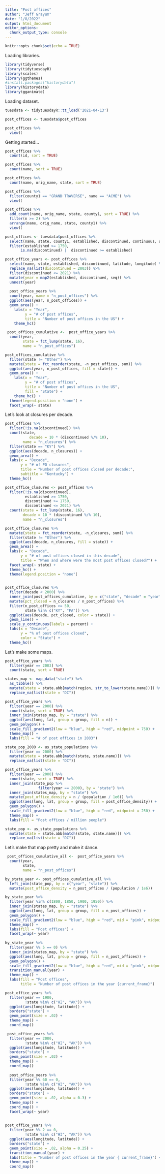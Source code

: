 ```yaml
---
title: "Post offices"
author: "Jeff Grayum"
date: "1/8/2022"
output: html_document
editor_options: 
  chunk_output_type: console
---
```


```r
knitr::opts_chunk$set(echo = TRUE)
```

Loading libraries.
```r
library(tidyverse)
library(tidytuesdayR)
library(scales)
library(ggthemes)
#install.packages("historydata")
library(historydata)
library(gganimate)
```

Loading dataset.
```r
tuesdata <- tidytuesdayR::tt_load('2021-04-13')

post_offices <- tuesdata$post_offices

post_offices %>%
  view()
```

Getting started...
```r
post_offices %>%
  count(id, sort = TRUE)

post_offices %>%
  count(name, sort = TRUE)

post_offices %>%
  count(name, orig_name, state, sort = TRUE)

post_offices %>%
  filter(county1 == "GRAND TRAVERSE", name == "ACME") %>%
  view()

post_offices %>%
  add_count(name, orig_name, state, county1, sort = TRUE) %>%
  filter(n >= 2) %>%
  arrange(name, orig_name, state, county1) %>%
  view()

post_offices <- tuesdata$post_offices %>%
  select(name, state, county1, established, discontinued, continuous, stamp_index, id, coordinates, latitude, longitude, gnis_dist, gnis_county, gnis_state) %>%
  filter(established >= 1750,
       is.na(discontinued) |  discontinued >= established)

post_office_years <- post_offices %>%
  select(name, state, established, discontinued, latitude, longitude) %>%
  replace_na(list(discontinued = 2003)) %>%
  filter(discontinued <= 2021) %>%
  mutate(year = map2(established, discontinued, seq)) %>%
  unnest(year)
  
  post_office_years %>%
  count(year, name = "n_post_offices") %>%
  ggplot(aes(year, n_post_offices)) +
  geom_area() +
    labs(x = "Year",
         y = "# of post offices",
         title = "Number of post offices in the US") +
    theme_hc()
```


```r
 post_offices_cumulative <-  post_office_years %>%
  count(year,
        state = fct_lump(state, 16),
        name = "n_post_offices") 

post_offices_cumulative %>%
  filter(state != "Other") %>%
  mutate(state = fct_reorder(state, -n_post_offices, sum)) %>%
  ggplot(aes(year, n_post_offices, fill = state)) +
  geom_area() +
    labs(x = "Year",
         y = "# of post offices",
         title = "Number of post offices in the US",
         fill = "State") +
    theme_hc() +
  theme(legend.position = "none") +
  facet_wrap(~ state)
```

Let's look at closures per decade.
```r
post_offices %>%
  filter(!is.na(discontinued)) %>%
  count(state,
           decade = 10 * (discontinued %/% 10),
        name = "n_closures") %>%
  filter(state == "KY") %>%
  ggplot(aes(decade, n_closures)) +
  geom_area() +
  labs(x = "Decade",
       y = "# of PO closures",
       title = "Number of post offices closed per decade:",
       subtitle = "Kentucky") +
  theme_hc()

post_office_closures <- post_offices %>%
  filter(!is.na(discontinued),
         established >= 1750,
         discontinued >= 1750,
         discontinued <= 2021) %>%
  count(state = fct_lump(state, 16),
        decade = 10 * (discontinued %/% 10),
        name = "n_closures") 

post_office_closures %>%
  mutate(state = fct_reorder(state, -n_closures, sum)) %>%
  filter(state != "Other") %>%
  ggplot(aes(decade, n_closures, fill = state)) +
  geom_area() +
  labs(x = "Decade",
       y = "# of post offices closed in this decade",
       title = "When and where were the most post offices closed?") +
  facet_wrap(~ state) +
  theme_hc() +
  theme(legend.position = "none") 
  
```


```r
post_office_closures %>%
  filter(decade < 2000) %>%
  inner_join(post_offices_cumulative, by = c("state", "decade" = "year")) %>%
  mutate(pct_closed = n_closures / n_post_offices) %>%
  filter(n_post_offices >= 50,
         state %in% c("KY", "PA")) %>%
  ggplot(aes(decade, pct_closed, color = state)) +
  geom_line() +
  scale_y_continuous(labels = percent) +
  labs(x = "Decade",
       y = "% of post offices closed",
       color = "State") +
  theme_hc()
```


Let's make some maps.
```r
post_office_years %>%
  filter(year == 2003) %>%
  count(state, sort = TRUE) 

states_map <- map_data("state") %>%
  as_tibble() %>%
  mutate(state = state.abb[match(region, str_to_lower(state.name))]) %>%
  replace_na(list(state = "DC"))

post_office_years %>%
  filter(year == 2000) %>%
  count(state, sort = TRUE) %>%
  inner_join(states_map, by = "state") %>%
  ggplot(aes(long, lat, group = group, fill = n)) +
  geom_polygon() + 
  scale_fill_gradient2(low = "blue", high = "red", midpoint = 750) +
  theme_map() +
  labs(fill = "# of post offices in 2003")

state_pop_2000 <- us_state_populations %>%
  filter(year == 2000) %>%
  mutate(state = state.abb[match(state, state.name)]) %>%
  replace_na(list(state = "DC"))

post_office_years %>%
  filter(year == 2000) %>%
  count(state, sort = TRUE) %>%
  inner_join(state_pop %>%
               filter(year == 2000), by = "state") %>%
  inner_join(states_map, by = "state") %>%
  mutate(post_office_density = n / (population / 1e6)) %>%
  ggplot(aes(long, lat, group = group, fill = post_office_density)) +
  geom_polygon() + 
  scale_fill_gradient2(low = "blue", high = "red", midpoint = 250) +
  theme_map() +
  labs(fill = "Post offices / million people")

state_pop <- us_state_populations %>%
  mutate(state = state.abb[match(state, state.name)]) %>%
  replace_na(list(state = "DC"))
```

Let's make that map pretty and make it dance.
```r
 post_offices_cumulative_all <-  post_office_years %>%
  count(year,
        state,
        name = "n_post_offices") 

by_state_year <- post_offices_cumulative_all %>%
  left_join(state_pop, by = c("year", "state")) %>%
  mutate(post_office_density = n_post_offices / (population / 1e6)) 

by_state_year %>%
  filter(year %in% c(1800, 1850, 1900, 1950)) %>%
  inner_join(states_map, by = "state") %>%
  ggplot(aes(long, lat, group = group, fill = n_post_offices)) +
  geom_polygon() + 
  scale_fill_gradient2(low = "blue", high = "red", mid = "pink", midpoint = 2000) +
  theme_map() +
  labs(fill = "Post offices") +
  facet_wrap(~ year) 
  
by_state_year %>%
  filter(year %% 5 == 0) %>%
  inner_join(states_map, by = "state") %>%
  ggplot(aes(long, lat, group = group, fill = n_post_offices)) +
  geom_polygon() + 
  scale_fill_gradient2(low = "blue", high = "red", mid = "pink", midpoint = 2000) +
  transition_manual(year) +
  theme_map() +
  labs(fill = "Post offices",
       title = "Number of post offices in the year {current_frame}") 

```

```r
post_office_years %>%
  filter(year == 1900,
         !state %in% c("HI", "AK")) %>%
  ggplot(aes(longitude, latitude)) +
  borders("state") +
  geom_point(size = .02) +
  theme_map() +
  coord_map()

 post_office_years %>%
  filter(year == 2000,
         !state %in% c("HI", "AK")) %>%
  ggplot(aes(longitude, latitude)) +
  borders("state") +
  geom_point(size = .02) +
  theme_map() +
  coord_map()
 
  post_office_years %>%
  filter(year %% 60 == 0,
         !state %in% c("HI", "AK")) %>%
  ggplot(aes(longitude, latitude)) +
  borders("state") +
  geom_point(size = .02, alpha = 0.3) +
  theme_map() +
  coord_map() +
  facet_wrap(~ year)
  
  
post_office_years %>%
  filter(year %% 2 == 0,
         !state %in% c("HI", "AK")) %>%
  ggplot(aes(longitude, latitude)) +
  borders("state") +
  geom_point(size = .02, alpha = 0.25) +
  transition_manual(year) +
  labs(title = "Number of post offices in the year { current_frame}") +
  theme_map() +
  coord_map()
```






